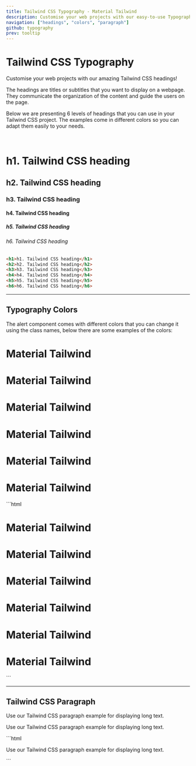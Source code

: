 ```yaml
---
title: Tailwind CSS Typography - Material Tailwind
description: Customise your web projects with our easy-to-use Typography component for Tailwind CSS using Material Design guidelines.
navigation: ["headings", "colors", "paragraph"]
github: typography
prev: tooltip
---
```


# Tailwind CSS Typography

Customise your web projects with our amazing Tailwind CSS headings!

The headings are titles or subtitles that you want to display on a webpage. They communicate the organization of the content and guide the users on the page.

Below we are presenting 6 levels of headings that you can use in your Tailwind CSS project. The examples come in different colors so you can adapt them easily to your needs.

<br />

<ComponentDemo id="headings">
  <div className="text-left">
    <h1>h1. Tailwind CSS heading</h1>
    <h2>h2. Tailwind CSS heading</h2>
    <h3>h3. Tailwind CSS heading</h3>
    <h4>h4. Tailwind CSS heading</h4>
    <h5>h5. Tailwind CSS heading</h5>
    <h6>h6. Tailwind CSS heading</h6>
  </div>
</ComponentDemo>

```html
<h1>h1. Tailwind CSS heading</h1>
<h2>h2. Tailwind CSS heading</h2>
<h3>h3. Tailwind CSS heading</h3>
<h4>h4. Tailwind CSS heading</h4>
<h5>h5. Tailwind CSS heading</h5>
<h6>h6. Tailwind CSS heading</h6>
```

---

## Typography Colors

The alert component comes with different colors that you can change it using the class names, below there are some examples of the colors:

<ComponentDemo id="colors">
  <div className="text-left">
    <h1 className="text-pink-500">Material Tailwind</h1>
    <h1 className="text-blue-500">Material Tailwind</h1>
    <h1 className="text-green-500">Material Tailwind</h1>
    <h1 className="text-orange-500">Material Tailwind</h1>
    <h1 className="text-red-500">Material Tailwind</h1>
    <h1 className="text-dark-500">Material Tailwind</h1>
  </div>
</ComponentDemo>
```html
<h1 class="text-pink-500">Material Tailwind</h1>
<h1 class="text-blue-500">Material Tailwind</h1>
<h1 class="text-green-500">Material Tailwind</h1>
<h1 class="text-orange-500">Material Tailwind</h1>
<h1 class="text-red-500">Material Tailwind</h1>
<h1 class="text-dark-500">Material Tailwind</h1>
```

---

## Tailwind CSS Paragraph

Use our Tailwind CSS paragraph example for displaying long text.

<ComponentDemo id="paragraph">
  <div className="text-left">
    <p>Use our Tailwind CSS paragraph example for displaying long text.</p>
  </div>
</ComponentDemo>
```html
<p>Use our Tailwind CSS paragraph example for displaying long text. </p>
```
